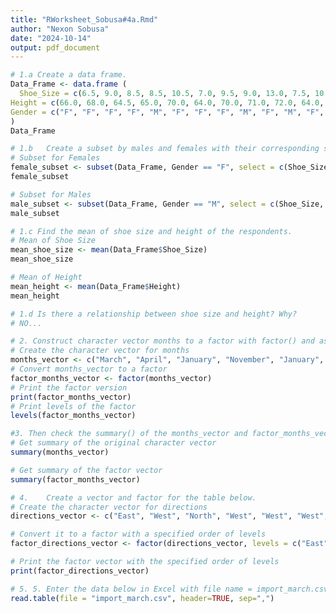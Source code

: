 ```yaml
---
title: "RWorksheet_Sobusa#4a.Rmd"
author: "Nexon Sobusa"
date: "2024-10-14"
output: pdf_document
---
```


```r
# 1.a Create a data frame.
Data_Frame <- data.frame (
  Shoe_Size = c(6.5, 9.0, 8.5, 8.5, 10.5, 7.0, 9.5, 9.0, 13.0, 7.5, 10.5, 8.5, 12.0, 10.5, 13.0, 11.5, 8.5, 5.0, 10.0, 6.5, 7.5, 8.5, 10.5, 8.5, 10.5, 11.0, 9.0, 13.0),
Height = c(66.0, 68.0, 64.5, 65.0, 70.0, 64.0, 70.0, 71.0, 72.0, 64.0, 74.75, 67.0, 71.0, 71.0, 77.0, 72.0, 59.0, 62.0, 72.0, 66.0, 64.0, 67.0, 73.0, 69.0, 72.0, 70.0, 69.0, 70.0),
Gender = c("F", "F", "F", "F", "M", "F", "F", "F", "M", "F", "M", "F", "M", "M", "M", "M", "F", "F", "M", "F", "F", "M", "M", "F", "M", "M", "M", "M")
)
Data_Frame
```
```r
# 1.b	Create a subset by males and females with their corresponding shoe size and height. 
# Subset for Females
female_subset <- subset(Data_Frame, Gender == "F", select = c(Shoe_Size, Height))
female_subset

# Subset for Males
male_subset <- subset(Data_Frame, Gender == "M", select = c(Shoe_Size, Height))
male_subset
```
```r
# 1.c Find the mean of shoe size and height of the respondents. 
# Mean of Shoe Size
mean_shoe_size <- mean(Data_Frame$Shoe_Size)
mean_shoe_size

# Mean of Height
mean_height <- mean(Data_Frame$Height)
mean_height
```
```r
# 1.d Is there a relationship between shoe size and height? Why?
# NO...
```
```r
# 2. Construct character vector months to a factor with factor() and assign the result to factor_months_vector.
# Create the character vector for months
months_vector <- c("March", "April", "January", "November", "January", "September", "October", "September", "November", "August", "January", "November", "November", "February", "May", "August", "July", "December", "August", "August", "September", "November", "February", "April")
# Convert months_vector to a factor
factor_months_vector <- factor(months_vector)
# Print the factor version
print(factor_months_vector)
# Print levels of the factor
levels(factor_months_vector)

```
```r
#3.	Then check the summary() of the months_vector and factor_months_vector. | Inter- pret the results of both vectors. Are they both equally useful in this case?
# Get summary of the original character vector
summary(months_vector)

# Get summary of the factor vector
summary(factor_months_vector)

```
```r
# 4.	Create a vector and factor for the table below.
# Create the character vector for directions
directions_vector <- c("East", "West", "North", "West", "West", "West", "North", "North")

# Convert it to a factor with a specified order of levels
factor_directions_vector <- factor(directions_vector, levels = c("East", "West", "North"))

# Print the factor vector with the specified order of levels
print(factor_directions_vector)
```
```r
# 5. 5.	Enter the data below in Excel with file name = import_march.csv
read.table(file = "import_march.csv", header=TRUE, sep=",")

```